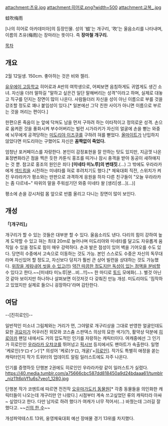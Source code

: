 attachment:츠유.jpg attachment:히어로.png?width=500
attachment:교복_.jpg

蛙吹梅雨

[나의 히어로 아카데미아]의 등장인물.
성의 '蛙'는 개구리, '吹'는 울음소리를 나타내며, 이름의 츠유(梅雨)는 장마라는 뜻이다. 즉 '''장마철 개구리.'''

[[목차]]
== 개요 ==
2월 12일생. 150cm. 좋아하는 것은 비와 젤리.

[[유우에이 고등학교]] 히어로과 A반의 여학생으로, 어찌보면 음침하게도 귀엽게도 생긴 소녀. 자신을 더러 말하길 "말하고 싶은건 일단 말해버리는 성격"이라고 하며, 실제로 대놓고 직구를 던지는 장면이 많이 나온다. 사람들더러 자신을 성이 아닌 이름으로 부를 것을 강조할 정도로 꽤나 붙임성이 있다.[* 일본에선 그닥 친한 사이가 아니면 이름으로 부르는 것을 꺼리는 편이다.]

한편으론 죽음이 눈 앞에 닥쳐도 남을 먼저 구하려 하는 이타적이고 정의로운 성격. 손으로 움켜쥔 것을 풍화시켜 부수어버리는 빌런 시가라키가 자신의 얼굴에 손을 뻗는 와중에 뇌무에게 공격당하는 [[미도리야 이즈쿠]]를 구하려 혀를 뻗었다. [[올마이트]]가 난입하지 않았다면 미도리야는 구했어도 자신은 '''꼼짝없이 죽었다.'''

엄청난 포커페이스를 자랑한다. 본인이 감정표현을 잘 안하는 탓도 있지만, 지금껏 나온 표정변화라곤 점을 찍은 듯한 카툰식 홍조를 띠거나 잠시 충격을 받아 동공이 새하얘지는 것 뿐. 참고로 홍조의 원인은 죄다 '''[미네타 미노루]의 변태짓.'''(…) 그 밖에도 우라라카에게 [[섹드립]]을 시전하는 미네타를 혀로 후려치기도 했다.[* 체육대회 직전, 스위치가 켜진 우라라카가 평소와는 딴판으로 과격하게 응원을 하자 다른 친구들이 "오늘 우라라카는 좀 다르네~" 따위의 말을 주워섬기던 와중 미네타 왈 [생리|생…](…)]

평소에 손을 강시처럼 몸 앞으로 반쯤 올리고 다니는 장면이 많이 보인다.

== 개성 ==
'''「[개구리]」'''

개구리가 할 수 있는 것들은 대부분 할 수 있다. 울음소리도 낸다. 다리의 힘이 강하여 높게 도약할 수 있고 혀는 최대 20m로 늘어나며 미도리야와 미네타를 달고도 자유롭게 움직일 수 있을 정도로 힘이 매우 강력하다. 손과 발은 점성이 있어 벽을 기어오를 수도 있다. 당연히 수중에서 고속으로 이동하는 것도 가능. 본인 스스로도 수중은 자신의 독무대라며 자신있어 할 정도고, 자신보다 덩치가 훨씬 큰 상어 빌런을 상대하는 것도 가능했다. [[마니와 코우모리|위장을 게워내어 씻을 수 있고(!!)]] [[두꺼비|약간 따끔한 정도지만 독성이 있는 점액을 분비]]할 수 있다고 한다.~~[미네타 미노루|분…비…!!]~~ 한 마디로 [[토드]] 모에화(…). 별것 아닌 것 같아 보이지만 하나하나 살펴보면 이것저것 다 갖춰진 만능 개성. 미도리야도 '짐작하고 있었지만 실제로 들으니 굉장하다'라며 감탄한다.

== 여담 ==
--[진히로인]--

일반적인 미소녀 그림체와는 거리가 먼, 그야말로 개구리상을 그대로 반영한 얼굴인데도 묘한 [[귀요미]]가 어우러진 외모와 코스츔 스판덱스 의상의 묘한 색기(?), 활약상 덕분에 [[히로아카]] 팬덤 내에서도 거의 압도적인 인기를 자랑하는 캐릭터이다. 여캐중에선 그 인기가 히로인인 [[우라라카 오챠코]]를 뛰어넘고 [[픽시브]] 등지에서도 팬아트가 속출한다. 일명 '케로인(ケロイン)'[* 의성어 '케로(ケロ, 개굴)'+[[히로인]]]. 작가도 특별히 애정을 쏟는 캐릭터인지 작가 트위터의 업데이트 알림 일러스트에도 자주 나온다. 

인기를 증명하듯 단행본 2권에도 히로인인 우라라카랑 같이 일러스트가 실렸다.
https://40.media.tumblr.com/a75666cbc587dd818450a9d24bdaaa61/tumblr_niz11t6pVf1u6s7veo1_1280.jpg


단행본 작가 코멘트에 따르면 전전작 [[오우마가도키 동물원]][* 각종 동물들을 의인화한 캐릭터들이 나오는데 개구리만 안 나왔다.] 시점부터 계속 쓰고싶었던 류의 캐릭터라 아싸~ 싶었다고 한다. 다만 남자로 하려 했다가 여캐가 너무 적어서(…) 바꿨는데 그러길 잘했다고. ~~[[신의 한 수]]~~

개성파악테스트 13위, 웅영체육대회 예선 장애물 경기 13위를 차지했다.
